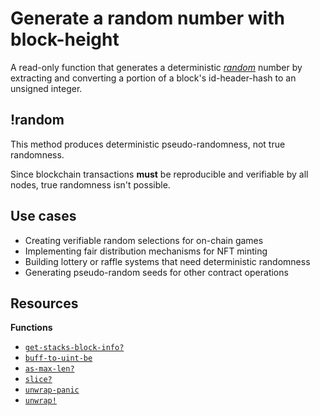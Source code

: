 # Generate a random number with block-height

<WithNotes>

A read-only function that generates a deterministic [_random_](tooltip "random") number by extracting and converting a portion of a block's <HoverLink href="hover:id-header-hash" className="text-[var(--ch-11)]">id-header-hash</HoverLink> to an unsigned integer.

## !random

This method produces deterministic pseudo-randomness, not true randomness.

Since blockchain transactions **must** be reproducible and verifiable by all nodes, true randomness isn't possible.

</WithNotes>

## Use cases

- Creating verifiable random selections for on-chain games
- Implementing fair distribution mechanisms for NFT minting
- Building lottery or raffle systems that need deterministic randomness
- Generating pseudo-random seeds for other contract operations

## Resources

**Functions**

- [`get-stacks-block-info?`](/stacks/clarity/functions/get-stacks-block-info)
- [`buff-to-uint-be`](/stacks/clarity/functions/buff-to-uint-be)
- [`as-max-len?`](/stacks/clarity/functions/as-max-len)
- [`slice?`](/stacks/clarity/functions/slice)
- [`unwrap-panic`](/stacks/clarity/functions/unwrap-panic)
- [`unwrap!`](/stacks/clarity/functions/unwrap)
